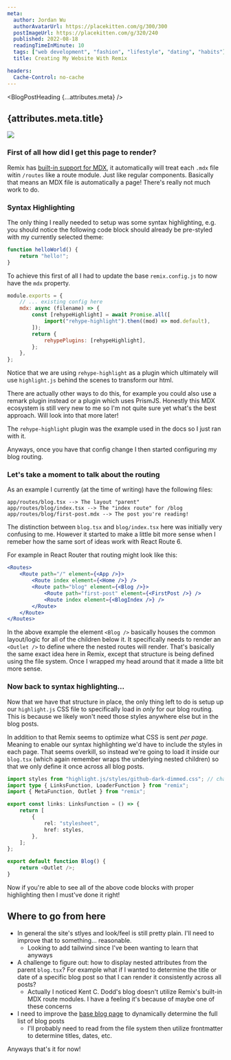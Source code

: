 ```yaml
---
meta:
  author: Jordan Wu
  authorAvatarUrl: https://placekitten.com/g/300/300
  postImageUrl: https://placekitten.com/g/320/240
  published: 2022-08-18
  readingTimeInMinute: 10
  tags: ["web development", "fashion", "lifestyle", "dating", "habits"]
  title: Creating My Website With Remix

headers:
  Cache-Control: no-cache
---
```



<BlogPostHeading {...attributes.meta} />

<BlogPostTags className="mt-2" tags={attributes.meta.tags} />

<h2 className="mt-2">{attributes.meta.title}</h2>

<img
	src={attributes.meta.postImageUrl}
	className="object-contain w-full rounded"
/>

### First of all how did I get this page to render?

Remix has [built-in support for MDX](https://remix.run/docs/en/v1/guides/mdx), it automatically will treat each `.mdx` file witin `/routes` like a route module. Just like regular components.
Basically that means an MDX file is automatically a page! There's really not much work to do.

### Syntax Highlighting

The only thing I really needed to setup was some syntax highlighting, e.g. you should notice the following code block should already be pre-styled with my currently selected theme:

```js
function helloWorld() {
	return "hello!";
}
```

To achieve this first of all I had to update the base `remix.config.js` to now have the `mdx` property.

```js
module.exports = {
	// ... existing config here
	mdx: async (filename) => {
		const [rehypeHighlight] = await Promise.all([
			import("rehype-highlight").then((mod) => mod.default),
		]);
		return {
			rehypePlugins: [rehypeHighlight],
		};
	},
};
```

Notice that we are using `rehype-highlight` as a plugin which ultimately will use `highlight.js` behind the scenes to transform our html.

There are actually other ways to do this, for example you could also use a remark plugin instead or a plugin which uses PrismJS.
Honestly this MDX ecosystem is still very new to me so I'm not quite sure yet what's the best approach. Will look into that more later!

The `rehype-highlight` plugin was the example used in the docs so I just ran with it.

Anyways, once you have that config change I then started configuring my blog routing.

### Let's take a moment to talk about the routing

As an example I currently (at the time of writing) have the following files:

```
app/routes/blog.tsx --> The layout "parent"
app/routes/blog/index.tsx --> The "index route" for /blog
app/routes/blog/first-post.mdx --> The post you're reading!
```

The distinction between `blog.tsx` and `blog/index.tsx` here was initially very confusing to me.
However it started to make a little bit more sense when I remeber how the same sort of ideas work with React Route 6.

For example in React Router that routing might look like this:

```jsx
<Routes>
	<Route path="/" element={<App />}>
		<Route index element={<Home />} />
		<Route path="blog" element={<Blog />}>
			<Route path="first-post" element={<FirstPost />} />
			<Route index element={<BlogIndex />} />
		</Route>
	</Route>
</Routes>
```

In the above example the element `<Blog />` basically houses the common layout/logic for all of the children below it. It specifically needs to render an `<Outlet />` to define where the nested routes will render.
That's basically the same exact idea here in Remix, except that structure is being defined using the file system. Once I wrapped my head around that it made a litte bit more sense.

### Now back to syntax highlighting...

Now that we have that structure in place, the only thing left to do is setup up our `highlight.js` CSS file to specifically load in _only_ for our blog routing. This is because we likely won't need those styles anywhere else but in the blog posts.

In addition to that Remix seems to optimize what CSS is sent _per page_. Meaning to enable our syntax highlighting we'd have to include the styles in each page. That seems overkill, so instead we're going to load it inside our `blog.tsx` (which again remember wraps the underlying nested children) so that we only define it once across all blog posts.

```ts
import styles from "highlight.js/styles/github-dark-dimmed.css"; // change this to your desired theme
import type { LinksFunction, LoaderFunction } from "remix";
import { MetaFunction, Outlet } from "remix";

export const links: LinksFunction = () => {
	return [
		{
			rel: "stylesheet",
			href: styles,
		},
	];
};

export default function Blog() {
	return <Outlet />;
}
```

Now if you're able to see all of the above code blocks with proper highlighting then I must've done it right!

## Where to go from here

- In general the site's stlyes and look/feel is still pretty plain. I'll need to improve that to something... reasonable.
  - Looking to add tailwind since I've been wanting to learn that anyways
- A challenge to figure out: how to display nested attributes from the parent `blog.tsx`? For example what if I wanted to determine the title or date of a specific blog post so that I can render it consistently across all posts?
  - Actually I noticed Kent C. Dodd's blog doesn't utilize Remix's built-in MDX route modules. I have a feeling it's because of maybe one of these concerns
- I need to improve the [base blog page](/blog) to dynamically determine the full list of blog posts
  - I'll probably need to read from the file system then utilize frontmatter to determine titles, dates, etc.

Anyways that's it for now!
